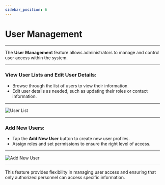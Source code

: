 ```yaml
---
sidebar_position: 6
---
```


# User Management

---

The **User Management** feature allows administrators to manage and control user access within the system.

---

### **View User Lists and Edit User Details**:

- Browse through the list of users to view their information.
- Edit user details as needed, such as updating their roles or contact information.

---

<div
  style={{
    display: 'flex',
    justifyContent: 'center',
    alignItems: 'center',
    height: '500px',
  }}
>
  <img
    src="/assets/guide-images/User.png"
    alt="User List"
    style={{
      width: '250px',
      border: '1px solid #ccc',
      borderRadius: '8px',
      boxShadow: '0 4px 6px rgba(0, 0, 0, 0.1)',
    }}
  />
</div>

---

### **Add New Users**:

- Tap the **Add New User** button to create new user profiles.
- Assign roles and set permissions to ensure the right level of access.

---

<div
  style={{
    display: 'flex',
    justifyContent: 'center',
    alignItems: 'center',
    height: '500px',
  }}
>
  <img
    src="/assets/guide-images/User New.png"
    alt="Add New User"
    style={{
      width: '250px',
      border: '1px solid #ccc',
      borderRadius: '8px',
      boxShadow: '0 4px 6px rgba(0, 0, 0, 0.1)',
    }}
  />
</div>

---

This feature provides flexibility in managing user access and ensuring that only authorized personnel can access specific information.

